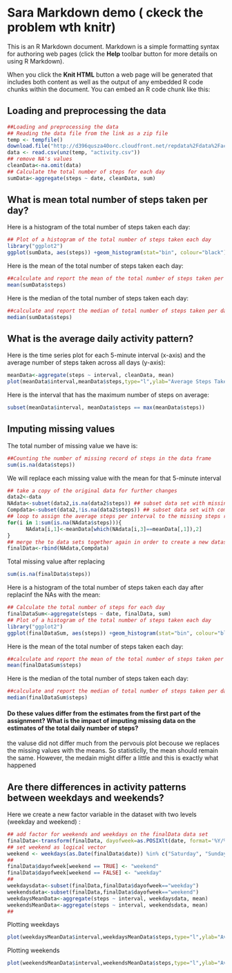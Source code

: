 Sara Markdown demo ( ckeck the problem wth knitr)
========================================================

This is an R Markdown document. Markdown is a simple formatting syntax for authoring web pages (click the **Help** toolbar button for more details on using R Markdown).

When you click the **Knit HTML** button a web page will be generated that includes both content as well as the output of any embedded R code chunks within the document. You can embed an R code chunk like this:

## Loading and preprocessing the data

```r
##Loading and preprocessing the data
## Reading the data file from the link as a zip file
temp <- tempfile()
download.file("http://d396qusza40orc.cloudfront.net/repdata%2Fdata%2Factivity.zip",temp)
data <- read.csv(unz(temp, "activity.csv"))
## remove NA's values
cleanData<-na.omit(data)
## Calculate the total number of steps for each day
sumData<-aggregate(steps ~ date, cleanData, sum)

```

## What is mean total number of steps taken per day?

Here is a histogram of the total number of steps taken each day:

```r
## Plot of a histogram of the total number of steps taken each day
library("ggplot2")
ggplot(sumData, aes(steps)) +geom_histogram(stat="bin", colour="black")
```

Here is the mean of the total number of steps taken each day:
```r
##calculate and report the mean of the total number of steps taken per day
mean(sumData$steps)
```

Here is the median of the total number of steps taken each day:
```r
##calculate and report the median of total number of steps taken per day
median(sumData$steps)
```

## What is the average daily activity pattern?

Here is the time series plot for each 5-minute interval (x-axis) and the average number of steps taken across all days (y-axis):
```r
meanData<-aggregate(steps ~ interval, cleanData, mean)
plot(meanData$interval,meanData$steps,type="l",ylab="Average Steps Taken",xlab="Interval")
```


Here is the interval that has the maximum number of steps on average:
```r
subset(meanData$interval, meanData$steps == max(meanData$steps))
```
## Imputing missing values

The total number of missing value we have is:
```r
##Counting the number of missing record of steps in the data frame
sum(is.na(data$steps))
```

We will replace each missing value with the mean for that 5-minute interval
```r
## take a copy of the original data for further changes
data2<-data
NAdata<-subset(data2,is.na(data2$steps)) ## subset data set with missing steps value
Compdata<-subset(data2,!is.na(data2$steps)) ## subset data set with complete steps value
## loop to assign the average steps per interval to the missing steps record
for(i in 1:sum(is.na(NAdata$steps))){
      NAdata[i,1]<-meanData[which(NAdata[i,3]==meanData[,1]),2]
}
## merge the to data sets together again in order to create a new dataset that is equal to the original dataset but with the missing data filled in
finalData<-rbind(NAdata,Compdata)
```

Total missing value after replacing
```r
sum(is.na(finalData$steps))
```

Here is a histogram of the total number of steps taken each day after replacinf the NAs with the mean:

```r
## Calculate the total number of steps for each day
finalDataSum<-aggregate(steps ~ date, finalData, sum)
## Plot of a histogram of the total number of steps taken each day
library("ggplot2")
ggplot(finalDataSum, aes(steps)) +geom_histogram(stat="bin", colour="black")
```

Here is the mean of the total number of steps taken each day:
```r
##calculate and report the mean of the total number of steps taken per day
mean(finalDataSum$steps)
```

Here is the median of the total number of steps taken each day:
```r
##calculate and report the median of total number of steps taken per day
median(finalDataSum$steps)
```

#### Do these values differ from the estimates from the first part of the assignment? What is the impact of imputing missing data on the estimates of the total daily number of steps?
the valuse did not differ much from the pervouis plot becouse we replaces the missing values with the means. So statisticlly, the mean should remain the same. However, the medain might differ a little and this is exactly what happened


## Are there differences in activity patterns between weekdays and weekends?

Here we create a new factor variable in the dataset with two levels (weekday and weekend) :
```r
## add factor for weekends and weekdays on the finalData data set
finalData<-transform(finalData, dayofweek=as.POSIXlt(date, format='%Y/%m/%d')$wday %in% c(0, 6))
## set weekend as logical vector
weekend <- weekdays(as.Date(finalData$date)) %in% c("Saturday", "Sunday") ## set up logical/test vector
##
finalData$dayofweek[weekend == TRUE] <- "weekend"
finalData$dayofweek[weekend == FALSE] <- "weekday"
##
weekdaysdata<-subset(finalData,finalData$dayofweek=="weekday")
weekendsdata<-subset(finalData,finalData$dayofweek=="weekend")
weekdaysMeanData<-aggregate(steps ~ interval, weekdaysdata, mean)
weekendsMeanData<-aggregate(steps ~ interval, weekendsdata, mean)
##
```

Plotting weekdays
```r
plot(weekdaysMeanData$interval,weekdaysMeanData$steps,type="l",ylab="Average Steps Taken",xlab="Interval",main="Weekdays")
```

Plotting weekends
```r
plot(weekendsMeanData$interval,weekendsMeanData$steps,type="l",ylab="Average Steps Taken",xlab="Interval",main="Weekends")
```
